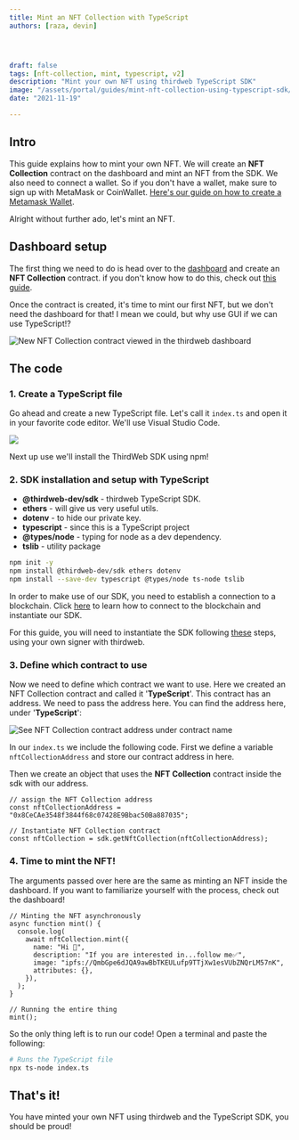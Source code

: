 ```yaml
---
title: Mint an NFT Collection with TypeScript 
authors: [raza, devin]




draft: false
tags: [nft-collection, mint, typescript, v2]
description: "Mint your own NFT using thirdweb TypeScript SDK"
image: "/assets/portal/guides/mint-nft-collection-using-typescript-sdk/thumbnail.png"
date: "2021-11-19"

---
```


## Intro

This guide explains how to mint your own NFT. We will create an **NFT Collection** contract on the dashboard and mint an NFT from the SDK. We also need to connect a wallet. So if you don't have a wallet, make sure to sign up with MetaMask or CoinWallet. [Here's our guide on how to create a Metamask Wallet](/guides/create-a-metamask-wallet).

Alright without further ado, let's mint an NFT.

## Dashboard setup
The first thing we need to do is head over to the [dashboard](https://thirdweb.com/dashboard) and create an **NFT Collection** contract. if you don't know how to do this, check out [this guide](/learn/introduction).

Once the contract is created, it's time to mint our first NFT, but we don't need the dashboard for that! I mean we could, but why use GUI if we can use TypeScript!?

![New NFT Collection contract viewed in the thirdweb dashboard](/assets/portal/guides/mint-nft-collection-using-typescript-sdk/nft-collection-contract-dashboard-view.png)

## The code

### 1. Create a TypeScript file

Go ahead and create a new TypeScript file. Let's call it `index.ts` and open it in your favorite code editor. We'll use Visual Studio Code.

![](/assets/portal/guides/mint-nft-collection-using-typescript-sdk/Untitled%2018.png)

Next up use we'll install the ThirdWeb SDK using npm!

### 2. SDK installation and setup with TypeScript

- **@thirdweb-dev/sdk** - thirdweb TypeScript SDK.
- **ethers** - will give us very useful utils.
- **dotenv** - to hide our private key.
- **typescript** - since this is a TypeScript project
- **@types/node** - typing for node as a dev dependency.
- **tslib** - utility package

```bash
npm init -y
npm install @thirdweb-dev/sdk ethers dotenv 
npm install --save-dev typescript @types/node ts-node tslib
```

In order to make use of our SDK, you need to establish a connection to a blockchain.
Click [here](/learn-thirdweb/connect-to-blockchain) to learn how to connect to the blockchain and instantiate our SDK.

For this guide, you will need to instantiate the SDK following [these](/learn-thirdweb/connect-to-blockchain#using-your-own-signer-with-thirdweb) steps, using your own signer with thirdweb.

### 3. Define which contract to use

Now we need to define which contract we want to use. Here we created an NFT Collection contract and called it '**TypeScript**'. This contract has an address. We need to pass the address here. You can find the address here, under '**TypeScript**':

![See NFT Collection contract address under contract name](/assets/portal/guides/mint-nft-collection-using-typescript-sdk/nft-collection-contract-dashboard-view.png)

In our `index.ts` we include the following code. First we define a variable `nftCollectionAddress` and store our contract address in here.

Then we create an object that uses the **NFT Collection** contract inside the sdk with our address.

```tsx
// assign the NFT Collection address
const nftCollectionAddress = "0x8CeCAe3548f3844f68c07428E9Bbac50Ba887035";

// Instantiate NFT Collection contract
const nftCollection = sdk.getNftCollection(nftCollectionAddress);
```

### 4. Time to mint the NFT!

The arguments passed over here are the same as minting an NFT inside the dashboard. If you want to familiarize yourself with the process, check out the dashboard!

```tsx
// Minting the NFT asynchronously
async function mint() {
  console.log(
    await nftCollection.mint({
      name: "Hi 👋",
      description: "If you are interested in...follow me✅",
      image: "ipfs://QmbGpe6dJQA9awBbTKEULufp9TTjXw1esVUbZNQrLM57nK",
      attributes: {},
    }),
  );
}

// Running the entire thing
mint();
```

So the only thing left is to run our code! Open a terminal and paste the following:

```bash
# Runs the TypeScript file
npx ts-node index.ts
```

## That's it!

You have minted your own NFT using thirdweb and the TypeScript SDK, you should be proud!
